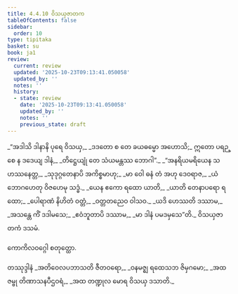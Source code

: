 ```yaml
---
title: 4.4.10 ဝိသယှဇာတက
tableOfContents: false
sidebar:
  order: 10
type: tipitaka
basket: su
book: ja1
review:
  current: review
  updated: '2025-10-23T09:13:41.050058'
  updated_by: ''
  notes: ''
  history:
  - state: review
    date: '2025-10-23T09:13:41.050058'
    updated_by: ''
    notes: ''
    previous_state: draft
---
```



<ReviewStatus review={frontmatter.review} showDetails={true} />

<HypothesisAnnotation frontmatter={frontmatter} />

<DynamicBreadcrumb />

<Division number="157" book="ja1" e="ch" v="22" p="113">

<Paragraph number="1084" type="verses" book="ja1">
_“အဒါသိ ဒါနာနိ ပုရေ ဝိသယှ,_  
_ဒဒတော စ တေ ခယဓမ္မော အဟောသိ;_  
ဣတော ပရဉ္စေ န ဒဒေယျ ဒါနံ,_  
_တိဋ္ဌေယျုံ တေ သံယမန္တဿ ဘောဂါ”._  

</Paragraph>

</Division>
<Division number="158" book="ja1" e="ch" v="22" p="113">

<Paragraph number="1085" type="verses" book="ja1">
_“အနရိယမရိယေန သဟဿနေတ္တ,_  
_သုဒုဂ္ဂတေနာပိ အကိစ္စမာဟု;_  
_မာ ဝေါ ဓနံ တံ အဟု ဒေဝရာဇ,_  
_ယံ ဘောဂဟေတု ဝိဇဟေမု သဒ္ဓံ._  

</Paragraph>

</Division>
<Division number="159" book="ja1" e="ch" v="22" p="113">

<Paragraph number="1086" type="verses" book="ja1">
_ယေန ဧကော ရထော ယာတိ,_  
_ယာတိ တေနာပရော ရထော;_  
_ပေါရာဏံ နိဟိတံ ဝတ္တံ,_  
_ဝတ္တတညေဝ ဝါသဝ._  

</Paragraph>

</Division>
<Division number="160" book="ja1" e="ch" v="22" p="113">

<Paragraph number="1087" type="verses" book="ja1">
_ယဒိ ဟေဿတိ ဒဿာမ,_  
_အသန္တေ ကိံ ဒဒါမသေ;_  
_ဧဝံဘူတာပိ ဒဿာမ,_  
_မာ ဒါနံ ပမဒမှသေ”တိ._  


</Paragraph>
</Division>

<Paragraph number="1088" type="center" book="ja1">
ဝိသယှဇာတကံ ဒသမံ.

  
ကောကိလဝဂ္ဂေါ စတုတ္ထော.



</Paragraph>

<Paragraph number="1089" type="center" book="ja1">
တဿုဒ္ဒါနံ


</Paragraph>

<Paragraph number="1090" type="verses" book="ja1">
_အတိဝေလပဘာသတိ ဇီတဝရော,_  
_ဝနမဇ္ဈ ရထေသဘ ဇိမှဂမော;_  
_အထ ဇမ္ဗု တိဏာသနပီဌဝရံ,_  
_အထ တဏ္ဍုလ မောရ ဝိသယှ ဒသာတိ._
</Paragraph>